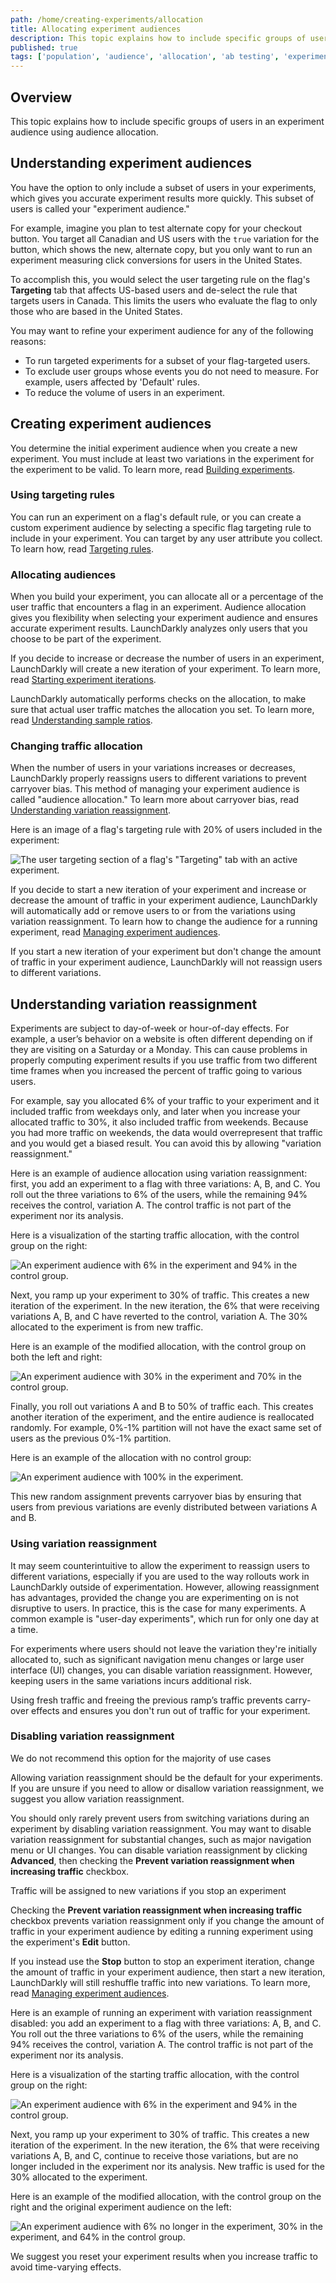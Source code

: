```yaml
---
path: /home/creating-experiments/allocation
title: Allocating experiment audiences
description: This topic explains how to include specific groups of users in an experiment audience using audience allocation.
published: true
tags: ['population', 'audience', 'allocation', 'ab testing', 'experiment', 'experimentation', 'enterprise']
---
```


## Overview

This topic explains how to include specific groups of users in an experiment audience using audience allocation.

## Understanding experiment audiences

You have the option to only include a subset of users in your experiments, which gives you accurate experiment results more quickly. This subset of users is called your "experiment audience."

For example, imagine you plan to test alternate copy for your checkout button. You target all Canadian and US users with the `true` variation for the button, which shows the new, alternate copy, but you only want to run an experiment measuring click conversions for users in the United States.

To accomplish this, you would select the user targeting rule on the flag's **Targeting** tab that affects US-based users and de-select the rule that targets users in Canada. This limits the users who evaluate the flag to only those who are based in the United States.

You may want to refine your experiment audience for any of the following reasons:

- To run targeted experiments for a subset of your flag-targeted users.
- To exclude user groups whose events you do not need to measure. For example, users affected by 'Default' rules.
- To reduce the volume of users in an experiment.

## Creating experiment audiences

You determine the initial experiment audience when you create a new experiment. You must include at least two variations in the experiment for the experiment to be valid. To learn more, read [Building experiments](/home/creating-experiments#building-experiments).

### Using targeting rules

You can run an experiment on a flag's default rule, or you can create a custom experiment audience by selecting a specific flag targeting rule to include in your experiment. You can target by any user attribute you collect. To learn how, read [Targeting rules](/home/flags/targeting-rules).

### Allocating audiences

When you build your experiment, you can allocate all or a percentage of the user traffic that encounters a flag in an experiment. Audience allocation gives you flexibility when selecting your experiment audience and ensures accurate experiment results. LaunchDarkly analyzes only users that you choose to be part of the experiment.

If you decide to increase or decrease the number of users in an experiment, LaunchDarkly will create a new iteration of your experiment. To learn more, read [Starting experiment iterations](/home/creating-experiments#starting-experiment-iterations).

LaunchDarkly automatically performs checks on the allocation, to make sure that actual user traffic matches the allocation you set. To learn more, read [Understanding sample ratios](/home/analyzing-experiments/sample-ratios).

### Changing traffic allocation

When the number of users in your variations increases or decreases, LaunchDarkly properly reassigns users to different variations to prevent carryover bias. This method of managing your experiment audience is called "audience allocation." To learn more about carryover bias, read [Understanding variation reassignment](#understanding-variation-reassignment).

Here is an image of a flag's targeting rule with 20% of users included in the experiment:

![The user targeting section of a flag's "Targeting" tab with an active experiment.](experiment-flag-targeting-tab.png)

If you decide to start a new iteration of your experiment and increase or decrease the amount of traffic in your experiment audience, LaunchDarkly will automatically add or remove users to or from the variations using variation reassignment. To learn how to change the audience for a running experiment, read [Managing experiment audiences](/home/analyzing-experiments/managing#managing-experiment-audiences).

If you start a new iteration of your experiment but don't change the amount of traffic in your experiment audience, LaunchDarkly will not reassign users to different variations.

## Understanding variation reassignment

Experiments are subject to day-of-week or hour-of-day effects. For example, a user’s behavior on a website is often different depending on if they are visiting on a Saturday or a Monday. This can cause problems in properly computing experiment results if you use traffic from two different time frames when you increased the percent of traffic going to various users.

For example, say you allocated 6% of your traffic to your experiment and it included traffic from weekdays only, and later when you increase your allocated traffic to 30%, it also included traffic from weekends. Because you had more traffic on weekends, the data would overrepresent that traffic and you would get a biased result. You can avoid this by allowing "variation reassignment."

Here is an example of audience allocation using variation reassignment: first, you add an experiment to a flag with three variations: A, B, and C. You roll out the three variations to 6% of the users, while the remaining 94% receives the control, variation A. The control traffic is not part of the experiment nor its analysis.

Here is a visualization of the starting traffic allocation, with the control group on the right:

![An experiment audience with 6% in the experiment and 94% in the control group.](experiment-allocation-six-percent.png)

Next, you ramp up your experiment to 30% of traffic. This creates a new iteration of the experiment. In the new iteration, the 6% that were receiving variations A, B, and C have reverted to the control, variation A. The 30% allocated to the experiment is from new traffic.

Here is an example of the modified allocation, with the control group on both the left and right:

![An experiment audience with 30% in the experiment and 70% in the control group.](experiment-allocation-thirty-percent.png)

Finally, you roll out variations A and B to 50% of traffic each. This creates another iteration of the experiment, and the entire audience is reallocated randomly. For example, 0%-1% partition will not have the exact same set of users as the previous 0%-1% partition.

Here is an example of the allocation with no control group:

![An experiment audience with 100% in the experiment.](experiment-allocation-fifty-percent.png)

This new random assignment prevents carryover bias by ensuring that users from previous variations are evenly distributed between variations A and B.

### Using variation reassignment

It may seem counterintuitive to allow the experiment to reassign users to different variations, especially if you are used to the way rollouts work in LaunchDarkly outside of experimentation. However, allowing reassignment has advantages, provided the change you are experimenting on is not disruptive to users. In practice, this is the case for many experiments. A common example is "user-day experiments", which run for only one day at a time.

For experiments where users should not leave the variation they're initially allocated to, such as significant navigation menu changes or large user interface (UI) changes, you can disable variation reassignment. However, keeping users in the same variations incurs additional risk.

Using fresh traffic and freeing the previous ramp’s traffic prevents carry-over effects and ensures you don't run out of traffic for your experiment.

### Disabling variation reassignment

<Callout intent="alert">
<CalloutTitle>We do not recommend this option for the majority of use cases</CalloutTitle>
<CalloutDescription>

Allowing variation reassignment should be the default for your experiments. If you are unsure if you need to allow or disallow variation reassignment, we suggest you allow variation reassignment.

</CalloutDescription>
</Callout>

You should only rarely prevent users from switching variations during an experiment by disabling variation reassignment. You may want to disable variation reassignment for substantial changes, such as major navigation menu or UI changes. You can disable variation reassignment by clicking **Advanced**, then checking the **Prevent variation reassignment when increasing traffic** checkbox.

<Callout intent="warning">
<CalloutTitle>Traffic will be assigned to new variations if you stop an experiment</CalloutTitle>
<CalloutDescription>

Checking the **Prevent variation reassignment when increasing traffic** checkbox prevents variation reassignment only if you change the amount of traffic in your experiment audience by editing a running experiment using the experiment's **Edit** button. 

If you instead use the **Stop** button to stop an experiment iteration, change the amount of traffic in your experiment audience, then start a new iteration, LaunchDarkly will still reshuffle traffic into new variations. To learn more, read [Managing experiment audiences](/home/analyzing-experiments/managing#managing-experiment-audiences).

</CalloutDescription>
</Callout>

Here is an example of running an experiment with variation reassignment disabled: you add an experiment to a flag with three variations: A, B, and C. You roll out the three variations to 6% of the users, while the remaining 94% receives the control, variation A. The control traffic is not part of the experiment nor its analysis.

Here is a visualization of the starting traffic allocation, with the control group on the right:

![An experiment audience with 6% in the experiment and 94% in the control group.](experiment-allocation-six-percent.png)

Next, you ramp up your experiment to 30% of traffic. This creates a new iteration of the experiment. In the new iteration, the 6% that were receiving variations A, B, and C, continue to receive those variations, but are no longer included in the experiment nor its analysis. New traffic is used for the 30% allocated to the experiment.

Here is an example of the modified allocation, with the control group on the right and the original experiment audience on the left:

![An experiment audience with 6% no longer in the experiment, 30% in the experiment, and 64% in the control group.](experiment-allocation-thirty-percent-no-reshuffle.png)

We suggest you reset your experiment results when you increase traffic to avoid time-varying effects.
